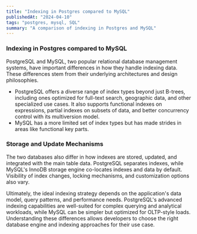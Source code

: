 ```yaml
---
title: "Indexing in Postgres compared to MySQL"
publishedAt: "2024-04-10"
tags: "postgres, mysql, SQL"
summary: "A comparison of indexing in Postgres and MySQL"
---
```


### Indexing in Postgres compared to MySQL

PostgreSQL and MySQL, two popular relational database management systems, have important differences in how they handle indexing data. These differences stem from their underlying architectures and design philosophies.

- PostgreSQL offers a diverse range of index types beyond just B-trees, including ones optimized for full-text search, geographic data, and other specialized use cases. It also supports functional indexes on expressions, partial indexes on subsets of data, and better concurrency control with its multiversion model.
- MySQL has a more limited set of index types but has made strides in areas like functional key parts.

### Storage and Update Mechanisms
The two databases also differ in how indexes are stored, updated, and integrated with the main table data.
PostgreSQL separates indexes, while MySQL's InnoDB storage engine co-locates indexes and data by default. Visibility of index changes, locking mechanisms, and customization options also vary.

Ultimately, the ideal indexing strategy depends on the application's data model, query patterns, and performance needs. PostgreSQL's advanced indexing capabilities are well-suited for complex querying and analytical workloads, while MySQL can be simpler but optimized for OLTP-style loads. Understanding these differences allows developers to choose the right database engine and indexing approaches for their use case.
